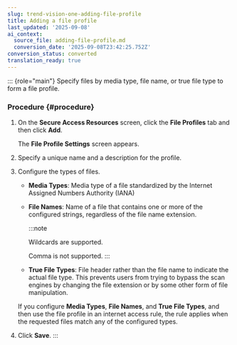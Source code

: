 ```yaml
---
slug: trend-vision-one-adding-file-profile
title: Adding a file profile
last_updated: '2025-09-08'
ai_context:
  source_file: adding-file-profile.md
  conversion_date: '2025-09-08T23:42:25.752Z'
conversion_status: converted
translation_ready: true
---
```


::: {role="main"}
Specify files by media type, file name, or true file type to form a file profile.

### Procedure {#procedure}

1.  On the **Secure Access Resources** screen, click the **File Profiles** tab and then click **Add**.

    The **File Profile Settings** screen appears.

2.  Specify a unique name and a description for the profile.

3.  Configure the types of files.

    - **Media Types**: Media type of a file standardized by the Internet Assigned Numbers Authority (IANA)

    - **File Names**: Name of a file that contains one or more of the configured strings, regardless of the file name extension.

      :::note

      Wildcards are supported.

      Comma is not supported.
      :::

    - **True File Types**: File header rather than the file name to indicate the actual file type. This prevents users from trying to bypass the scan engines by changing the file extension or by some other form of file manipulation.

    If you configure **Media Types**, **File Names**, and **True File Types**, and then use the file profile in an internet access rule, the rule applies when the requested files match any of the configured types.

4.  Click **Save**.
:::
